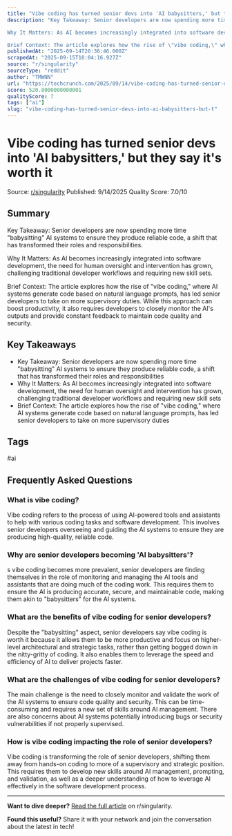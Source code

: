 ```yaml
---
title: "Vibe coding has turned senior devs into 'AI babysitters,' but they say it's worth it"
description: "Key Takeaway: Senior developers are now spending more time \"babysitting\" AI systems to ensure they produce reliable code, a shift that has transformed their roles and responsibilities.

Why It Matters: As AI becomes increasingly integrated into software development, the need for human oversight and intervention has grown, challenging traditional developer workflows and requiring new skill sets.

Brief Context: The article explores how the rise of \"vibe coding,\" where AI systems generate code based on natural language prompts, has led senior developers to take on more supervisory duties. While this approach can boost productivity, it also requires developers to closely monitor the AI's outputs and provide constant feedback to maintain code quality and security."
publishedAt: "2025-09-14T20:36:46.000Z"
scrapedAt: "2025-09-15T18:04:16.927Z"
source: "r/singularity"
sourceType: "reddit"
author: "TMWNN"
url: "https://techcrunch.com/2025/09/14/vibe-coding-has-turned-senior-devs-into-ai-babysitters-but-they-say-its-worth-it/"
score: 520.8000000000001
qualityScore: 7
tags: ["ai"]
slug: "vibe-coding-has-turned-senior-devs-into-ai-babysitters-but-t"
---
```


<script type="application/ld+json">
{
  "@context": "https://schema.org",
  "@type": "Article",
  "headline": "Vibe coding has turned senior devs into 'AI babysitters,' but they say it's worth it",
  "description": "Key Takeaway: Senior developers are now spending more time \"babysitting\" AI systems to ensure they produce reliable code, a shift that has transformed their roles and responsibilities.\n\nWhy It Matters: As AI becomes increasingly integrated into software development, the need for human oversight and intervention has grown, challenging traditional developer workflows and requiring new skill sets.\n\nBrief Context: The article explores how the rise of \"vibe coding,\" where AI systems generate code based on natural language prompts, has led senior developers to take on more supervisory duties. While this approach can boost productivity, it also requires developers to closely monitor the AI's outputs and provide constant feedback to maintain code quality and security.",
  "author": {
    "@type": "Person",
    "name": "TMWNN"
  },
  "publisher": {
    "@type": "Organization",
    "name": "TechPulse Daily",
    "url": "https://techpulse-daily.com"
  },
  "datePublished": "2025-09-14T20:36:46.000Z",
  "dateModified": "2025-09-15T23:47:00.077Z",
  "url": "https://techpulse-daily.com/posts/vibe-coding-has-turned-senior-devs-into-ai-babysitters-but-t",
  "mainEntityOfPage": {
    "@type": "WebPage",
    "@id": "https://techpulse-daily.com/posts/vibe-coding-has-turned-senior-devs-into-ai-babysitters-but-t"
  }
}
</script>
<script type="application/ld+json">
{
  "@context": "https://schema.org",
  "@type": "FAQPage",
  "mainEntity": [
    {
      "@type": "Question",
      "name": "What is vibe coding?",
      "acceptedAnswer": {
        "@type": "Answer",
        "text": "Vibe coding refers to the process of using AI-powered tools and assistants to help with various coding tasks and software development. This involves senior developers overseeing and guiding the AI systems to ensure they are producing high-quality, reliable code."
      }
    },
    {
      "@type": "Question",
      "name": "Why are senior developers becoming 'AI babysitters'?",
      "acceptedAnswer": {
        "@type": "Answer",
        "text": "s vibe coding becomes more prevalent, senior developers are finding themselves in the role of monitoring and managing the AI tools and assistants that are doing much of the coding work. This requires them to ensure the AI is producing accurate, secure, and maintainable code, making them akin to \"babysitters\" for the AI systems."
      }
    },
    {
      "@type": "Question",
      "name": "What are the benefits of vibe coding for senior developers?",
      "acceptedAnswer": {
        "@type": "Answer",
        "text": "Despite the \"babysitting\" aspect, senior developers say vibe coding is worth it because it allows them to be more productive and focus on higher-level architectural and strategic tasks, rather than getting bogged down in the nitty-gritty of coding. It also enables them to leverage the speed and efficiency of AI to deliver projects faster."
      }
    },
    {
      "@type": "Question",
      "name": "What are the challenges of vibe coding for senior developers?",
      "acceptedAnswer": {
        "@type": "Answer",
        "text": "The main challenge is the need to closely monitor and validate the work of the AI systems to ensure code quality and security. This can be time-consuming and requires a new set of skills around AI management. There are also concerns about AI systems potentially introducing bugs or security vulnerabilities if not properly supervised."
      }
    },
    {
      "@type": "Question",
      "name": "How is vibe coding impacting the role of senior developers?",
      "acceptedAnswer": {
        "@type": "Answer",
        "text": "Vibe coding is transforming the role of senior developers, shifting them away from hands-on coding to more of a supervisory and strategic position. This requires them to develop new skills around AI management, prompting, and validation, as well as a deeper understanding of how to leverage AI effectively in the software development process."
      }
    }
  ]
}
</script>

# Vibe coding has turned senior devs into 'AI babysitters,' but they say it's worth it

<div className="article-meta">
  <span className="source">Source: <a href="https://techcrunch.com/2025/09/14/vibe-coding-has-turned-senior-devs-into-ai-babysitters-but-they-say-its-worth-it/" target="_blank" rel="noopener">r/singularity</a></span>
  <span className="date">Published: 9/14/2025</span>
  <span className="quality">Quality Score: 7.0/10</span>
</div>

## Summary

Key Takeaway: Senior developers are now spending more time "babysitting" AI systems to ensure they produce reliable code, a shift that has transformed their roles and responsibilities.

Why It Matters: As AI becomes increasingly integrated into software development, the need for human oversight and intervention has grown, challenging traditional developer workflows and requiring new skill sets.

Brief Context: The article explores how the rise of "vibe coding," where AI systems generate code based on natural language prompts, has led senior developers to take on more supervisory duties. While this approach can boost productivity, it also requires developers to closely monitor the AI's outputs and provide constant feedback to maintain code quality and security.

## Key Takeaways

- Key Takeaway: Senior developers are now spending more time "babysitting" AI systems to ensure they produce reliable code, a shift that has transformed their roles and responsibilities
- Why It Matters: As AI becomes increasingly integrated into software development, the need for human oversight and intervention has grown, challenging traditional developer workflows and requiring new skill sets
- Brief Context: The article explores how the rise of "vibe coding," where AI systems generate code based on natural language prompts, has led senior developers to take on more supervisory duties

## Tags

<span className="tag">#ai</span>


## Frequently Asked Questions

### What is vibe coding?

Vibe coding refers to the process of using AI-powered tools and assistants to help with various coding tasks and software development. This involves senior developers overseeing and guiding the AI systems to ensure they are producing high-quality, reliable code.

### Why are senior developers becoming 'AI babysitters'?

s vibe coding becomes more prevalent, senior developers are finding themselves in the role of monitoring and managing the AI tools and assistants that are doing much of the coding work. This requires them to ensure the AI is producing accurate, secure, and maintainable code, making them akin to "babysitters" for the AI systems.

### What are the benefits of vibe coding for senior developers?

Despite the "babysitting" aspect, senior developers say vibe coding is worth it because it allows them to be more productive and focus on higher-level architectural and strategic tasks, rather than getting bogged down in the nitty-gritty of coding. It also enables them to leverage the speed and efficiency of AI to deliver projects faster.

### What are the challenges of vibe coding for senior developers?

The main challenge is the need to closely monitor and validate the work of the AI systems to ensure code quality and security. This can be time-consuming and requires a new set of skills around AI management. There are also concerns about AI systems potentially introducing bugs or security vulnerabilities if not properly supervised.

### How is vibe coding impacting the role of senior developers?

Vibe coding is transforming the role of senior developers, shifting them away from hands-on coding to more of a supervisory and strategic position. This requires them to develop new skills around AI management, prompting, and validation, as well as a deeper understanding of how to leverage AI effectively in the software development process.



---

**Want to dive deeper?** [Read the full article](https://techcrunch.com/2025/09/14/vibe-coding-has-turned-senior-devs-into-ai-babysitters-but-they-say-its-worth-it/) on r/singularity.

**Found this useful?** Share it with your network and join the conversation about the latest in tech!
